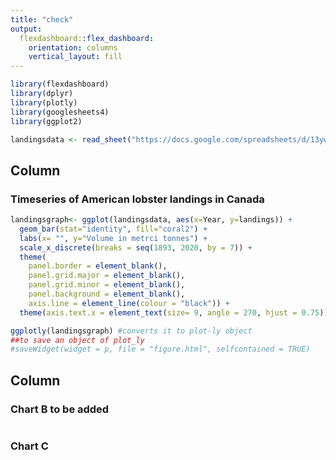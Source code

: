 ```yaml
---
title: "check"
output: 
  flexdashboard::flex_dashboard:
    orientation: columns
    vertical_layout: fill
---
```


```r
library(flexdashboard)
library(dplyr)
library(plotly)
library(googlesheets4)
library(ggplot2)
```

```r
landingsdata <- read_sheet("https://docs.google.com/spreadsheets/d/13ywDT-n-pgVAJQWhqOHbdYcCemehQEH00WXGjJnMUYM/edit?usp=sharing")

```

Column {data-width=750}
-----------------------------------------------------------------------

### Timeseries of American lobster landings in Canada

```r
landingsgraph<- ggplot(landingsdata, aes(x=Year, y=landings)) +
  geom_bar(stat="identity", fill="coral2") +
  labs(x= "", y="Volume in metrci tonnes") +
  scale_x_discrete(breaks = seq(1893, 2020, by = 7)) + 
  theme(
    panel.border = element_blank(),  
    panel.grid.major = element_blank(),
    panel.grid.minor = element_blank(),
    panel.background = element_blank(),
    axis.line = element_line(colour = "black")) +
  theme(axis.text.x = element_text(size= 9, angle = 270, hjust = 0.75))

ggplotly(landingsgraph) #converts it to plot-ly object
##to save an object of plot_ly 
#saveWidget(widget = p, file = "figure.html", selfcontained = TRUE)
```

Column {data-width=350}
-----------------------------------------------------------------------

### Chart B to be added

```r

```

### Chart C

```r

```

